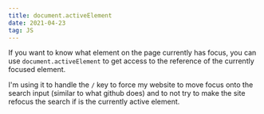 ```yaml
---
title: document.activeElement
date: 2021-04-23
tag: JS
---
```


If you want to know what element on the page currently has focus, you can use
`document.activeElement` to get access to the reference of the currently focused
element.

I'm using it to handle the `/` key to force my website to move focus onto the
search input (similar to what github does) and to not try to make the site
refocus the search if is the currently active element.

